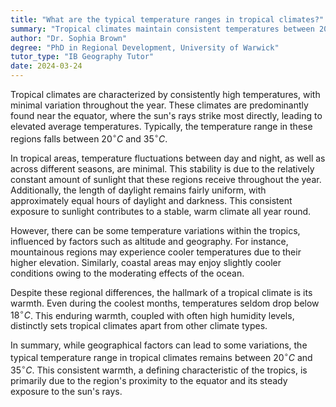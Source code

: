 ```yaml
---
title: "What are the typical temperature ranges in tropical climates?"
summary: "Tropical climates maintain consistent temperatures between 20°C and 35°C year-round, characterized by warm weather and minimal temperature variation."
author: "Dr. Sophia Brown"
degree: "PhD in Regional Development, University of Warwick"
tutor_type: "IB Geography Tutor"
date: 2024-03-24
---
```


Tropical climates are characterized by consistently high temperatures, with minimal variation throughout the year. These climates are predominantly found near the equator, where the sun's rays strike most directly, leading to elevated average temperatures. Typically, the temperature range in these regions falls between $20^\circ C$ and $35^\circ C$.

In tropical areas, temperature fluctuations between day and night, as well as across different seasons, are minimal. This stability is due to the relatively constant amount of sunlight that these regions receive throughout the year. Additionally, the length of daylight remains fairly uniform, with approximately equal hours of daylight and darkness. This consistent exposure to sunlight contributes to a stable, warm climate all year round.

However, there can be some temperature variations within the tropics, influenced by factors such as altitude and geography. For instance, mountainous regions may experience cooler temperatures due to their higher elevation. Similarly, coastal areas may enjoy slightly cooler conditions owing to the moderating effects of the ocean.

Despite these regional differences, the hallmark of a tropical climate is its warmth. Even during the coolest months, temperatures seldom drop below $18^\circ C$. This enduring warmth, coupled with often high humidity levels, distinctly sets tropical climates apart from other climate types.

In summary, while geographical factors can lead to some variations, the typical temperature range in tropical climates remains between $20^\circ C$ and $35^\circ C$. This consistent warmth, a defining characteristic of the tropics, is primarily due to the region's proximity to the equator and its steady exposure to the sun's rays.
    
